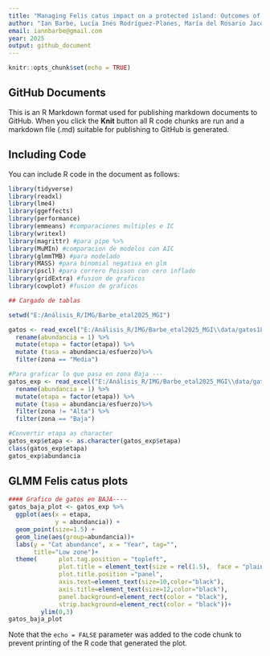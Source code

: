 ```yaml
---
title: "Managing Felis catus impact on a protected island: Outcomes of an ongoing socio-ecological strategy in the Martín García Island Reserve (Buenos Aires, Argentina)"
author: "Ian Barbe, Lucía Inés Rodríguez-Planes, María del Rosario Jacoby, Andrea Szmelc, Gloria Domínguez, Nazareno Asín, María Eugenia Cueto, María Marcela Orozco"
email: iannbarbe@gmail.com
year: 2025
output: github_document
---
```


```r
knitr::opts_chunk$set(echo = TRUE)
```

## GitHub Documents

This is an R Markdown format used for publishing markdown documents to GitHub. When you click the **Knit** button all R code chunks are run and a markdown file (.md) suitable for publishing to GitHub is generated.

## Including Code

You can include R code in the document as follows:

```r
library(tidyverse)
library(readxl)
library(lme4)
library(ggeffects)
library(performance)
library(emmeans) #comparaciones multiples e IC
library(writexl)
library(magrittr) #para pipe %>%
library(MuMIn) #comparacion de modelos con AIC
library(glmmTMB) #para modelado
library(MASS) #para binomial negativa en glm
library(pscl) #para correro Poisson con cero inflado
library(gridExtra) #fusion de graficos
library(cowplot) #fusion de graficos
```

```r
## Cargado de tablas

setwd("E:/Análisis_R/IMG/Barbe_etal2025_MGI")

gatos <- read_excel("E:/Análisis_R/IMG/Barbe_etal2025_MGI\\data/gatos18-21.xlsx") %>%
  rename(abundancia = 1) %>%
  mutate(etapa = factor(etapa)) %>%
  mutate (tasa = abundancia/esfuerzo)%>%
  filter(zona == "Media")

#Para graficar lo que pasa en zona Baja ---
gatos_exp <- read_excel("E:/Análisis_R/IMG/Barbe_etal2025_MGI\\data/gatos18-21.xlsx") %>%
  rename(abundancia = 1) %>%
  mutate(etapa = factor(etapa)) %>%
  mutate (tasa = abundancia/esfuerzo)%>%
  filter(zona != "Alta") %>% 
  filter(zona == "Baja")

#Convertir etapa as character
gatos_exp$etapa <- as.character(gatos_exp$etapa)
class(gatos_exp$etapa)
gatos_exp$abundancia
```

## GLMM Felis catus plots


```r

#### Grafico de gatos en BAJA----
gatos_baja_plot <- gatos_exp %>%
  ggplot(aes(x = etapa, 
             y = abundancia)) +
  geom_point(size=1.5) +
  geom_line(aes(group=abundancia))+
  labs(y = "Cat abundance", x = "Year", tag="",
       title="Low zone")+
  theme(      plot.tag.position = "topleft", 
              plot.title = element_text(size = rel(1.5),  face = "plain", hjust=0), 
              plot.title.position ="panel",
              axis.text=element_text(size=10,color="black"),
              axis.title=element_text(size=12,color="black"),
              panel.background=element_rect(color = "black"),
              strip.background=element_rect(color = "black"))+
         ylim(0,3)
gatos_baja_plot
```

Note that the `echo = FALSE` parameter was added to the code chunk to prevent printing of the R code that generated the plot.
